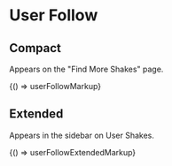 
<Meta title="Legacy/Components/User Follow" />

# User Follow

## Compact

Appears on the "Find More Shakes" page.

<Canvas>
  <Story name="Compact" height="60px">
    {() => userFollowMarkup}
  </Story>
</Canvas>

## Extended

Appears in the sidebar on User Shakes.

<Canvas>
  <Story name="Extended" height="200px">
    {() => userFollowExtendedMarkup}
  </Story>
</Canvas>
